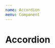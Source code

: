 ```yaml
---
name: Accordion
menu: Component
---
```



# Accordion

<Playground>
  <Accordion items={[{ title: "This is the title of a single item accordion", body: "this is the body" }]}/>
  <Accordion items={[
    { title: "This is the title 1", body: "this is the body" },
    { title: "This is the title 2", body: "this is the body" },
  ]}/>
</Playground>

<Props of={Accordion} />
